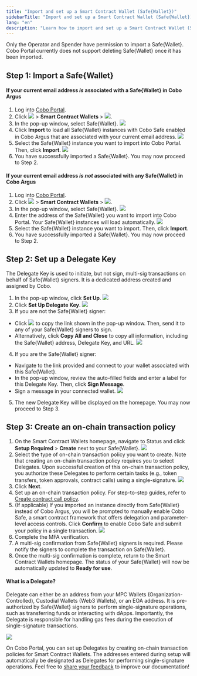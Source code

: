 ```yaml
---
title: "Import and set up a Smart Contract Wallet (Safe{Wallet})"
sidebarTitle: "Import and set up a Smart Contract Wallet (Safe{Wallet})"
lang: "en"
description: "Learn how to import and set up a Smart Contract Wallet (Safe{Wallet}) in Cobo Portal for efficient asset management."
---
```


<Note>Only the Operator and Spender have permission to import a Safe&#123;Wallet&#125;. Cobo Portal currently does not support deleting Safe&#123;Wallet&#125; once it has been imported.</Note>

## Step 1: Import a Safe&#123;Wallet&#125;

#### If your current email address _is_ associated with a Safe&#123;Wallet&#125; in Cobo Argus

1. Log into [Cobo Portal](https://portal.cobo.com/login).
2. Click <img src="/en/images/smart-contract-wallet/button_wallet.svg" className="icon"></img> > **Smart Contract Wallets** > <img src="/en/images/smart-contract-wallet/button_import.svg" className="icon"></img>.
3. In the pop-up window, select Safe&#123;Wallet&#125;.
<img src="/en/images/smart-contract-wallet/safe wallet.png" className="screenshot_modal"></img>
4. Click **Import** to load all Safe&#123;Wallet&#125; instances with Cobo Safe enabled in Cobo Argus that are associated with your current email address.
<img src="/en/images/smart-contract-wallet/import from argus.png" className="screenshot_modal"></img>
5. Select the Safe&#123;Wallet&#125; instance you want to import into Cobo Portal. Then, click **Import**.
<img src="/en/images/smart-contract-wallet/select argus.png" className="screenshot_modal"></img>
6. You have successfully imported a Safe&#123;Wallet&#125;. You may now proceed to Step 2.

#### If your current email address _is not_ associated with any Safe&#123;Wallet&#125; in Cobo Argus

1. Log into [Cobo Portal](https://portal.cobo.com/login).
2. Click <img src="/en/images/smart-contract-wallet/button_wallet.svg" className="icon"></img> > **Smart Contract Wallets** > <img src="/en/images/smart-contract-wallet/button_import.svg" className="icon"></img>.
3. In the pop-up window, select Safe&#123;Wallet&#125;.
<img src="/en/images/smart-contract-wallet/safe wallet.png" className="screenshot_modal"></img>
4. Enter the address of the Safe&#123;Wallet&#125; you want to import into Cobo Portal. Your Safe&#123;Wallet&#125; instances will load automatically.
<img src="/en/images/smart-contract-wallet/load.png" className="screenshot_modal"></img>
5. Select the Safe&#123;Wallet&#125; instance you want to import. Then, click **Import**.
6. You have successfully imported a Safe&#123;Wallet&#125;. You may now proceed to Step 2.

## Step 2: Set up a Delegate Key

The Delegate Key is used to initiate, but not sign, multi-sig transactions on behalf of Safe&#123;Wallet&#125; signers. It is a dedicated address created and assigned by Cobo.

1. In the pop-up window, click **Set Up**.
<img src="/en/images/smart-contract-wallet/import success.png" className="screenshot_modal"></img>
2. Click **Set Up Delegate Key**.
<img src="/en/images/smart-contract-wallet/set up delegate key.png" className="screenshot_modal"></img>
3. If you are not the Safe&#123;Wallet&#125; signer:
- Click <img src="/en/images/smart-contract-wallet/button_copy.svg" className="icon"></img> to copy the link shown in the pop-up window. Then, send it to any of your Safe&#123;Wallet&#125; signers to sign.
- Alternatively, click **Copy All and Close** to copy all information, including the Safe&#123;Wallet&#125; address, Delegate Key, and URL.
<img src="/en/images/smart-contract-wallet/4.png" className="screenshot_modal"></img>
4. If you are the Safe&#123;Wallet&#125; signer:
- Navigate to the link provided and connect to your wallet associated with this Safe&#123;Wallet&#125;.
- In the pop-up window, review the auto-filled fields and enter a label for this Delegate Key. Then, click **Sign Message**.
- Sign a message in your connected wallet.
<img src="/en/images/smart-contract-wallet/add delegate key.png" className="screenshot_modal"></img>
5. The new Delegate Key will be displayed on the homepage. You may now proceed to Step 3.

## Step 3: Create an on-chain transaction policy
1. On the Smart Contract Wallets homepage, navigate to Status and click **Setup Required** > **Create** next to your Safe&#123;Wallet&#125;.
<img src="/en/images/smart-contract-wallet/create policy.png" className="screenshot_modal"></img>
2. Select the type of on-chain transaction policy you want to create. Note that creating an on-chain transaction policy requires you to select Delegates. Upon successful creation of this on-chain transaction policy, you authorize these Delegates to perform certain tasks (e.g., token transfers, token approvals, contract calls) using a single-signature.
<img src="/en/images/smart-contract-wallet/on-chain tx types.png" className="screenshot_modal"></img>
3. Click **Next**.
4. Set up an on-chain transaction policy. For step-to-step guides, refer to [Create contract call policy](/en/portal/risk-controls/create-on-chain-policy).
5. (If applicable) If you imported an instance directly from Safe&#123;Wallet&#125; instead of Cobo Argus, you will be prompted to manually enable Cobo Safe, a smart contract framework that offers delegation and parameter-level access controls. Click **Confirm** to enable Cobo Safe and submit your policy in a single transaction.
<img src="/en/images/smart-contract-wallet/enable cobo safe.png" className="screenshot_modal"></img>
6. Complete the MFA verification.
7. A multi-sig confirmation from Safe&#123;Wallet&#125; signers is required. Please notify the signers to complete the transaction on Safe&#123;Wallet&#125;.
8. Once the multi-sig confirmation is complete, return to the Smart Contract Wallets homepage. The status of your Safe&#123;Wallet&#125; will now be automatically updated to **Ready for use**.

#### What is a Delegate?

Delegate can either be an address from your MPC Wallets (Organization-Controlled), Custodial Wallets (Web3 Wallets), or an EOA address. It is pre-authorized by Safe&#123;Wallet&#125; signers to perform single-signature operations, such as transferring funds or interacting with dApps. Importantly, the Delegate is responsible for handling gas fees during the execution of single-signature transactions.

<img src="/en/images/smart-contract-wallet/8.png" className="screenshot"></img>

On Cobo Portal, you can set up Delegates by creating on-chain transaction policies for Smart Contract Wallets. The addresses entered during setup will automatically be designated as Delegates for performing single-signature operations.
<Tip>Feel free to [share your feedback](https://forms.zohopublic.com/cobo/form/DocumentFeedbackForm/formperma/QvLOhxJv1_JMsJ-1dleZ8Itb_7rzN-LtgvsDdxosoVI?referrername=manuals) to improve our documentation!</Tip>
